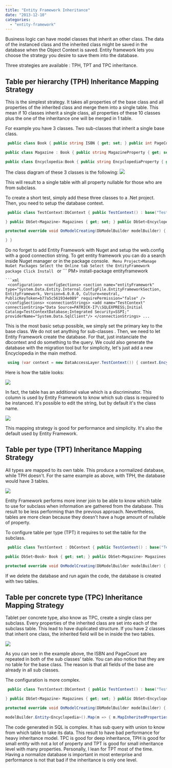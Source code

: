 ```yaml
---
title: "Entity Framework Inheritance"
date: "2013-12-10"
categories: 
  - "entity-framework"
---
```


Business logic can have model classes that inherit an other class. The data of the instanced class and the inherited class might be saved in the database when the Object Context is saved. Entity framework lets you choose the strategy you desire to save them into the database.

Three strategies are available : TPH, TPT and TPC inheritance.

## Table per hierarchy (TPH) Inheritance Mapping Strategy

This is the simplest strategy. It takes all properties of the base class and all properties of the inherited class and merge them into a single table. This mean if 10 classes inherit a single class, all properties of these 10 classes plus the one of the inheritance one will be merged in 1 table.

For example you have 3 classes. Two sub-classes that inherit a single base class.


```csharp
 public class Book { public string ISBN { get; set; } public int PageCount { get; set; } }

public class Magazine : Book { public string MagazineProperty { get; set; } }

public class Encyclopedia:Book { public string EncyclopediaProperty { get; set; } } 
```

The class diagram of these 3 classes is the following: ![](images/ClassDiagram-400x318.png)

This will result to a single table with all property nullable for those who are from subclass.

To create a short test, simply add these three classes to a .Net project. Then, you need to setup the database context.


```csharp
 public class TestContext:DbContext { public TestContext() : base("TestContext") {

} public DbSet<Magazine> Magazines { get; set; } public DbSet<Encyclopedia> Encyclopedia { get; set; }

protected override void OnModelCreating(DbModelBuilder modelBuilder) { modelBuilder.Conventions.Remove<PluralizingTableNameConvention>(); modelBuilder.Entity<Book>().HasKey(d => d.ISBN);

} } 
```

Do no forget to add Entity Framework with Nuget and setup the web.config with a good connection string. To get entity framework you can do a search inside Nuget manager or in the package console. ``` 
 Menu Project>Manage NuGet Packages Select the Online tab Select the EntityFramework package Click Install 
```  or ``` 
 PM> install-package entityframework 
```  The configuration file should have a config section (which are added from Nuget) and the connection string to be setup to the Sql instance you have and the database you want to use. 
```xml
 <configuration> <configSections> <section name="entityFramework" type="System.Data.Entity.Internal.ConfigFile.EntityFrameworkSection, EntityFramework, Version=6.0.0.0, Culture=neutral, PublicKeyToken=b77a5c561934e089" requirePermission="false" /> </configSections> <connectionStrings> <add name="TestContext" connectionString="Data Source=PATRICK-I7\\SQLEXPRESS;Initial Catalog=TestContextDatabase;Integrated Security=SSPI;" providerName="System.Data.SqlClient"/> </connectionStrings> ... 
```
 This is the most basic setup possible, we simply set the primary key to the base class. We do not set anything for sub-classes . Then, we need to let Entity Framework create the database. For that, just instanciate the dbcontext and do something to the query. We could also generate the database with the migration tool but for simplicity, let's just add a new Encyclopedia in the main method.


```csharp
 using (var context = new DataAccessLayer.TestContext()) { context.Encyclopedia.Add(new Models.Encyclopedia { ISBN = "123" }); context.SaveChanges(); } 
```

Here is how the table looks:

![](images/TableTPH.png)

In fact, the table has an additional value which is a discriminator. This column is used by Entity Framework to know which sub class is required to be instanced. It's possible to edit the string, but by default it's the class name.

![](images/Discriminator-400x188.png)

This mapping strategy is good for performance and simplicity. It's also the default used by Entity Framework.

## Table per type (TPT) Inheritance Mapping Strategy

All types are mapped to its own table. This produce a normalized database, while TPH doesn't. For the same example as above, with TPH, the database would have 3 tables.

![](images/TPTTablets.png)

Entity Framework performs more inner join to be able to know which table to use for subclass when information are gathered from the database. This result to be less performing than the previous approach. Nevertheless, tables are more clean because they doesn't have a huge amount of nullable of property.

To configure table per type (TPT) it requires to set the table for the subclass. 
```csharp
 public class TestContext : DbContext { public TestContext() : base("TestContext") { }

public DbSet<Book> Book { get; set; } public DbSet<Magazine> Magazines { get; set; } public DbSet<Encyclopedia> Encyclopedia { get; set; }

protected override void OnModelCreating(DbModelBuilder modelBuilder) { modelBuilder.Conventions.Remove<PluralizingTableNameConvention>(); modelBuilder.Entity<Magazine>().ToTable("Magazine"); modelBuilder.Entity<Encyclopedia>().ToTable("Encyclopedia"); modelBuilder.Entity<Book>().ToTable("Book").HasKey(d => d.ISBN); } } 
```

If we delete the database and run again the code, the database is created with two tables.

## Table per concrete type (TPC) Inheritance Mapping Strategy

Tablet per concrete type, also know as TPC, create a single class per subclass. Every properties of the inherited class are set into each of the subclass table. This lead to have duplicated structure. If you have 2 classes that inherit one class, the inherited field will be in inside the two tables.

![](images/TableTPC.png)

As you can see in the example above, the ISBN and PageCount are repeated in both of the sub classes' table. You can also notice that they are no table for the base class. The reason is that all fields of the base are already in all sub classes.

The configuration is more complex.


```csharp
 public class TestContext:DbContext { public TestContext() : base("TestContext") {

} public DbSet<Magazine> Magazines { get; set; } public DbSet<Encyclopedia> Encyclopedia { get; set; }

protected override void OnModelCreating(DbModelBuilder modelBuilder) { modelBuilder.Conventions.Remove<PluralizingTableNameConvention>(); modelBuilder.Entity<Magazine>().Map(m => { m.MapInheritedProperties(); m.ToTable("Magazine"); });

modelBuilder.Entity<Encyclopedia>().Map(m => { m.MapInheritedProperties(); m.ToTable("Encyclopedia"); }); modelBuilder.Entity<Magazine>().HasKey(d => d.ISBN); modelBuilder.Entity<Encyclopedia>().HasKey(d => d.ISBN); } } 
```

The code generated in SQL is complex. It has sub query with union to know from which table to take its data. This result to have bad performance for heavy inheritance model. TPC is good for deep inheritance, TPH is good for small entity with not a lot of property and TPT is good for small inheritance level with many properties. Personally, I lean for TPT most of the time. Having a normalize database is important in most enterprise and performance is not that bad if the inheritance is only one level.
